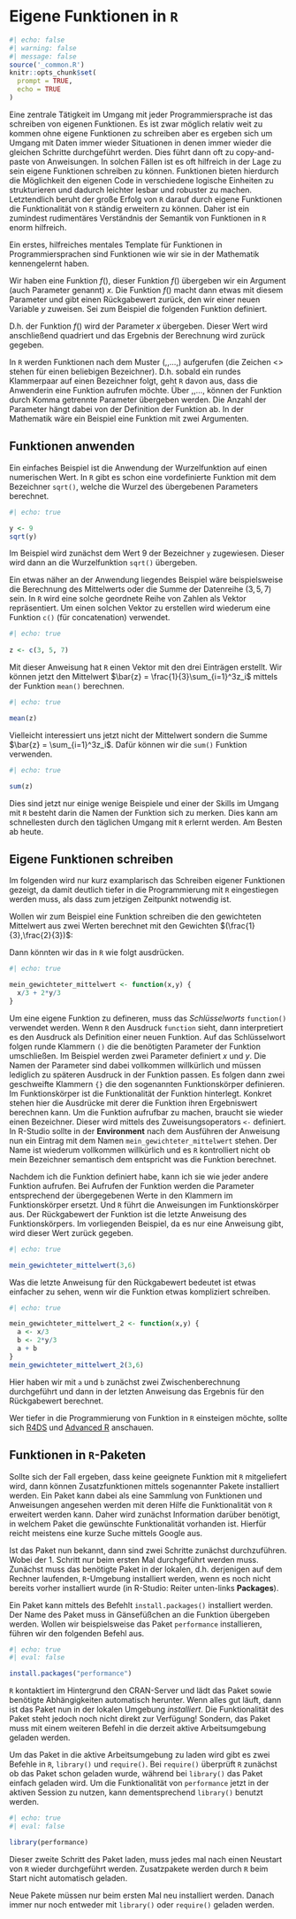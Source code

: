 # Eigene Funktionen in `R`  

```r
#| echo: false
#| warning: false
#| message: false
source('_common.R')
knitr::opts_chunk$set(
  prompt = TRUE,
  echo = TRUE
)
```

Eine zentrale Tätigkeit im Umgang mit jeder Programmiersprache ist das schreiben von eigenen Funktionen. Es ist zwar möglich relativ weit zu kommen ohne eigene Funktionen zu schreiben aber es ergeben sich um Umgang mit Daten immer wieder Situationen in denen immer wieder die gleichen Schritte durchgeführt werden. Dies führt dann oft zu copy-and-paste von Anweisungen. In solchen Fällen ist es oft hilfreich in der Lage zu sein eigene Funktionen schreiben zu können. Funktionen bieten hierdurch die Möglichkeit den eigenen Code in verschiedene logische Einheiten zu strukturieren und dadurch leichter lesbar und robuster zu machen. Letztendlich beruht der große Erfolg von `R` darauf durch eigene Funktionen die Funktionalität von `R` ständig erweitern zu können. Daher ist ein zumindest rudimentäres Verständnis der Semantik von Funktionen in `R` enorm hilfreich. 

Ein erstes, hilfreiches mentales Template für Funktionen in Programmiersprachen sind Funktionen wie wir sie in der Mathematik kennengelernt haben.

\begin{equation*}
y = f(x)
\end{equation*}

Wir haben eine Funktion $f()$, dieser Funktion $f()$ übergeben wir ein Argument (auch Parameter genannt) $x$. Die Funktion $f()$ macht dann etwas mit diesem Parameter und gibt einen Rückgabewert zurück, den wir einer neuen Variable $y$ zuweisen. Sei zum Beispiel die folgenden Funktion definiert.

\begin{equation*}
f(x) = x^2
\end{equation*}

D.h. der Funktion $f()$ wird der Parameter $x$ übergeben. Dieser Wert wird anschließend quadriert und das Ergebnis der Berechnung wird zurück gegeben.

In `R` werden Funktionen nach dem Muster <NAME>(<PAR1>,<PAR2>,...,<PARk>) aufgerufen (die Zeichen <> stehen für einen beliebigen Bezeichner). D.h. sobald ein rundes Klammerpaar auf einen Bezeichner folgt, geht `R` davon aus, dass die Anwenderin eine Funktion aufrufen möchte. Über <PAR1>,<PAR2>,...,<PARk> können der Funktion durch Komma getrennte Parameter übergeben werden. Die Anzahl der Parameter hängt dabei von der Definition der Funktion ab. In der Mathematik wäre ein Beispiel eine Funktion mit zwei Argumenten.

\begin{equation*}
f(x,y) = x^2 + y^2
\end{equation*}

## Funktionen anwenden

Ein einfaches Beispiel ist die Anwendung der Wurzelfunktion auf einen numerischen Wert. In `R` gibt es schon eine vordefinierte Funktion mit dem Bezeichner `sqrt()`, welche die Wurzel des übergebenen Parameters berechnet.

```r
#| echo: true

y <- 9
sqrt(y)
```

Im Beispiel wird zunächst dem Wert $9$ der Bezeichner `y` zugewiesen. Dieser wird dann an die Wurzelfunktion `sqrt()` übergeben.

Ein etwas näher an der Anwendung liegendes Beispiel wäre beispielsweise die Berechnung des Mittelwerts oder die Summe der Datenreihe $(3, 5, 7)$ sein. In `R` wird eine solche geordnete Reihe von Zahlen als Vektor repräsentiert. Um einen solchen Vektor zu erstellen wird wiederum eine Funktion `c()` (für concatenation) verwendet.

```r
#| echo: true
 
z <- c(3, 5, 7)
```

Mit dieser Anweisung hat `R` einen Vektor mit den drei Einträgen erstellt. Wir können jetzt den Mittelwert $\bar{z} = \frac{1}{3}\sum_{i=1}^3z_i$ mittels der Funktion `mean()` berechnen.

```r
#| echo: true

mean(z)
```

Vielleicht interessiert uns jetzt nicht der Mittelwert sondern die Summe $\bar{z} = \sum_{i=1}^3z_i$. Dafür können wir die `sum()` Funktion verwenden.

```r
#| echo: true

sum(z)
```

Dies sind jetzt nur einige wenige Beispiele und einer der Skills im Umgang mit `R` besteht darin die Namen der Funktion sich zu merken. Dies kann am schnellesten durch den täglichen Umgang mit `R` erlernt werden. Am Besten ab heute.

## Eigene Funktionen schreiben

Im folgenden wird nur kurz examplarisch das Schreiben eigener Funktionen gezeigt, da damit deutlich tiefer in die Programmierung mit `R` eingestiegen werden muss, als dass zum jetzigen Zeitpunkt notwendig ist.

Wollen wir zum Beispiel eine Funktion schreiben die den gewichteten Mittelwert aus zwei Werten berechnet mit den Gewichten $(\frac{1}{3},\frac{2}{3})$:

\begin{equation*}
f(x,y) = \frac{1}{3}x + \frac{2}{3}y
\end{equation*}

Dann könnten wir das in `R` wie folgt ausdrücken.

```r
#| echo: true

mein_gewichteter_mittelwert <- function(x,y) { 
  x/3 + 2*y/3 
}
```

Um eine eigene Funktion zu defineren, muss das *Schlüsselworts* `function()` verwendet werden. Wenn `R` den Ausdruck `function` sieht, dann interpretiert es den Ausdruck als Definition einer neuen Funktion. Auf das Schlüsselwort folgen runde Klammern `()` die die benötigten Parameter der Funktion umschließen. Im Beispiel werden zwei Parameter definiert $x$ und $y$. Die Namen der Parameter sind dabei vollkommen willkürlich und müssen lediglich zu späteren Ausdruck in der Funktion passen. Es folgen dann zwei geschweifte Klammern `{}` die den sogenannten Funktionskörper definieren. Im Funktionskörper ist die Funktionalität der Funktion hinterlegt. Konkret stehen hier die Ausdrücke mit derer die Funktion ihren Ergebniswert berechnen kann. Um die Funktion aufrufbar zu machen, braucht sie wieder einen Bezeichner. Dieser wird mittels des Zuweisungsoperators  `<-` definiert. In R-Studio sollte in der **Environment** nach dem Ausführen der Anweisung nun ein Eintrag mit dem Namen `mein_gewichteter_mittelwert` stehen. Der Name ist wiederum vollkommen willkürlich und es `R` kontrolliert nicht ob mein Bezeichner semantisch dem entspricht was die Funktion berechnet.

Nachdem ich die Funktion definiert habe, kann ich sie wie jeder andere Funktion aufrufen. Bei Aufrufen der Funktion werden die Parameter entsprechend der übergegebenen Werte in den Klammern im Funktionskörper ersetzt. Und `R` führt die Anweisungen im Funktionskörper aus. Der Rückgabewert der Funktion ist die letzte Anweisung des Funktionskörpers. Im vorliegenden Beispiel, da es nur eine Anweisung gibt, wird dieser Wert zurück gegeben.

```r
#| echo: true

mein_gewichteter_mittelwert(3,6)
```

::: {.callout-note}
Was die letzte Anweisung für den Rückgabewert bedeutet ist etwas einfacher zu sehen, wenn wir die Funktion etwas kompliziert schreiben.

```r
#| echo: true

mein_gewichteter_mittelwert_2 <- function(x,y) { 
  a <- x/3
  b <- 2*y/3
  a + b
}
mein_gewichteter_mittelwert_2(3,6)
```

Hier haben wir mit `a` und `b` zunächst zwei Zwischenberechnung durchgeführt und dann in der letzten Anweisung das Ergebnis für den Rückgabewert berechnet.

:::

Wer tiefer in die Programmierung von Funktion in `R` einsteigen möchte, sollte sich [R4DS](https://r4ds.hadley.nz/functions.html) und [Advanced R](https://adv-r.hadley.nz/functions.html) anschauen.

## Funktionen in `R`-Paketen

Sollte sich der Fall ergeben, dass keine geeignete Funktion mit `R` mitgeliefert wird, dann können Zusatzfunktionen mittels sogenannter Pakete installiert werden. Ein Paket kann dabei als eine Sammlung von Funktionen und Anweisungen angesehen werden mit deren Hilfe die Funktionalität von `R` erweitert werden kann. Daher wird zunächst Information darüber benötigt, in welchem Paket die gewünschte Funktionalität vorhanden ist. Hierfür reicht meistens eine kurze Suche mittels Google aus.

Ist das Paket nun bekannt, dann sind zwei Schritte zunächst durchzuführen. Wobei der 1. Schritt nur beim ersten Mal durchgeführt werden muss. Zunächst muss das benötigte Paket in der lokalen, d.h. derjenigen auf dem Rechner laufenden, `R`-Umgebung installiert werden, wenn es noch nicht bereits vorher installiert wurde (in R-Studio: Reiter unten-links **Packages**).

Ein Paket kann mittels des Befehlt `install.packages()` installiert werden. Der Name des Paket muss in Gänsefüßchen an die Funktion übergeben werden. Wollen wir beispielsweise das Paket `performance` installieren, führen wir den folgenden Befehl aus.

```r
#| echo: true
#| eval: false

install.packages("performance")
```

`R` kontaktiert im Hintergrund den CRAN-Server und lädt das Paket sowie benötigte Abhängigkeiten automatisch herunter. Wenn alles gut läuft, dann ist das Paket nun in der lokalen Umgebung *installiert*. Die Funktionalität des Paket steht jedoch noch nicht direkt zur Verfügung! Sondern, das Paket muss mit einem weiteren Befehl in die derzeit aktive Arbeitsumgebung geladen werden.

Um das Paket in die aktive Arbeitsumgebung zu laden wird gibt es zwei Befehle in `R`, `library()` und `require()`. Bei `require()` überprüft `R` zunächst ob das Paket schon geladen wurde, während bei `library()` das Paket einfach geladen wird. Um die Funktionalität von `performance` jetzt in der aktiven Session zu nutzen, kann dementsprechend `library()` benutzt werden.

```r
#| echo: true
#| eval: false

library(performance)
```

Dieser zweite Schritt des Paket laden, muss jedes mal nach einen Neustart von `R` wieder durchgeführt werden. Zusatzpakete werden durch `R` beim Start nicht automatisch geladen.

::: {.callout-tip}
Neue Pakete müssen nur beim ersten Mal neu installiert werden. Danach immer nur noch entweder mit `library()` oder `require()` geladen werden.
:::


